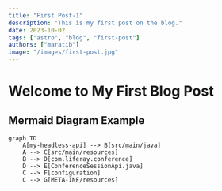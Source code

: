 ```yaml
---
title: "First Post-1"
description: "This is my first post on the blog."
date: 2023-10-02
tags: ["astro", "blog", "first-post"]
authors: ["maratib"]
image: "/images/first-post.jpg"
---
```


# Welcome to My First Blog Post

## Mermaid Diagram Example

```mermaid
graph TD
    A[my-headless-api] --> B[src/main/java]
    A --> C[src/main/resources]
    B --> D[com.liferay.conference]
    D --> E[ConferenceSessionApi.java]
    C --> F[configuration]
    C --> G[META-INF/resources]
```
